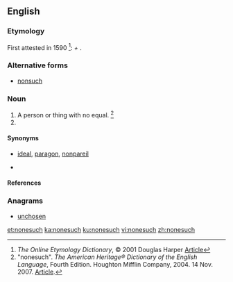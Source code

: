 ==English==

===Etymology===
First attested in 1590 <ref>''The Online Etymology Dictionary'', © 2001 Douglas Harper [http://www.etymonline.com/index.php?allowed_in_frame=0&search=nonesuch&searchmode=none Article]</ref>: {{m|en|none}} <i>+</i> {{m|en|such}}.

===Alternative forms===
* [[nonsuch]]

===Noun===
{{en-noun|es}}

# A person or thing with no equal. <ref> "nonesuch". ''The American Heritage® Dictionary of the English Language'', Fourth Edition. Houghton Mifflin Company, 2004. 14 Nov. 2007. [https://www.ahdictionary.com/word/search.html?q=circumvolve Article]. </ref>
# {{taxlink|Lychnis chalcedonica|species|noshow=1}}

====Synonyms====
* {{sense|something without equal}} [[ideal]], [[paragon]], [[nonpareil]]
* {{sense|''Lychnis chalcedonia''}}

====References====
<references/>

===Anagrams===
* [[unchosen#English|unchosen]]

[[et:nonesuch]]
[[ka:nonesuch]]
[[ku:nonesuch]]
[[vi:nonesuch]]
[[zh:nonesuch]]
